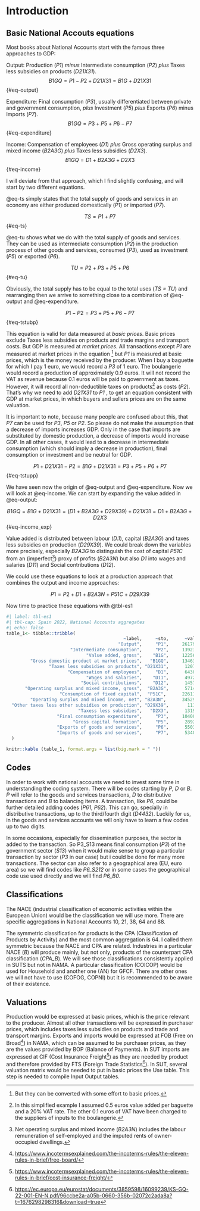 # Introduction

## Basic National Accouts equations

Most books about National Accounts start with the famous three approaches to GDP:

Output: Production (*P1*) *minus* Intermediate consumption (*P2*) *plus* Taxes less subsidies on products (*D21X31*). $$B1GQ = P1 - P2 + D21X31 = B1G + D21X31$$ {#eq-output}

Expenditure: Final consumption (*P3*), usually differentiated between private and government consumption, *plus* Investment (*P5*) *plus* Exports (*P6*) minus Imports (*P7*). $$B1GQ = P3 + P5 + P6 - P7$$ {#eq-expenditure}

Income: Compensation of employees (*D1*) *plus* Gross operating surplus and mixed income (*B2A3G*) *plus* Taxes less subsidies (*D2X3*). $$B1GQ = D1 + B2A3G + D2X3$$ {#eq-income}

I will deviate from that approach, which I find slightly confusing, and will start by two different equations.

@eq-ts simply states that the total supply of goods and services in an economy are either produced domestically (*P1*) or imported (*P7*).

$$TS = P1 + P7$$ {#eq-ts}

@eq-tu shows what we do with the total supply of goods and services. They can be used as intermediate consumption (*P2*) in the production process of other goods and services, consumed (*P3*), used as investment (*P5*) or exported (*P6*).

$$TU = P2 + P3 + P5 + P6$$ {#eq-tu}

Obviously, the total supply has to be equal to the total uses (*TS = TU*) and rearranging then we arrive to something close to a combination of @eq-output and @eq-expenditure.

$$P1 - P2 = P3 + P5 + P6 - P7$$ {#eq-tstubp}

This equation is valid for data measured at *basic prices*. Basic prices exclude Taxes less subsidies on products and trade margins and transport costs. But GDP is measured at *market prices*. All transactions except *P1* are measured at market prices in the equation [^intro-1] but *P1* is measured at basic prices, which is the money received by the producer. When I buy a baguette for which I pay 1 euro, we would record a *P3* of 1 euro. The boulangerie would record a production of approximately 0.9 euros. It will not record the VAT as revenue because 0.1 euros will be paid to government as taxes. However, it will record all non-deductible taxes on products[^intro-2] as costs (*P2*). That's why we need to add *D21X31* to *P1* , to get an equation consistent with GDP at market prices, in which buyers and sellers prices are on the same valuation.

[^intro-1]: But they can be converted with some effort to basic prices.

[^intro-2]: In this simplified example I assumed 0.5 euros value added per baguette and a 20% VAT rate. The other 0.1 euros of VAT have been charged to the suppliers of inputs to the boulangerie.

It is important to note, because many people are confused about this, that *P7* can be used for *P3*, *P5* or *P2*. So please do not make the assumption that a decrease of imports increases GDP. Only in the case that imports are substituted by domestic production, a decrease of imports would increase GDP. In all other cases, it would lead to a decrease in intermediate consumption (which should imply a decrease in production), final consumption or investment and be neutral for GDP.

$$P1 + D21X31 - P2 = B1G + D21X31 = P3 + P5 + P6 + P7$$ {#eq-tstupp}

We have seen now the origin of @eq-output and @eq-expenditure. Now we will look at @eq-income. We can start by expanding the value added in @eq-output:

$$B1GQ = B1G + D21X31 = (D1 + B2A3G + D29X39) + D21X31 = D1 + B2A3G + D2X3$$ {#eq-income_exp}

Value added is distributed between labour (*D.1*), capital (*B2A3G*) and taxes less subsidies on production (*D29X39*). We could break down the variables more precisely, especially *B2A3G* to distinguish the cost of capital *P51C* from an (imperfect[^intro-3]) proxy of profits (*B2A3N*) but also *D1* into wages and salaries (*D11*) and Social contributions (*D12*).

[^intro-3]: Net operating surplus and mixed income (*B2A3N*) includes the labour remuneration of self-employed and the imputed rents of owner-occupied dwellings.

We could use these equations to look at a production approach that combines the output and income approaches:

$$P1 = P2 + D1 + B2A3N + P51C + D29X39$$

Now time to practice these equations with @tbl-es1

```r
#| label: tbl-es1
#| tbl-cap: Spain 2022, National Accounts aggregates
#| echo: false
table_1<- tibble::tribble(
                                            ~label,     ~sto,      ~value,
                                          "Output",     "P1",     2617983,
                        "Intermediate consumption",     "P2",     1392351,
                              "Value added, gross",    "B1G",     1225632,
         "Gross domestic product at market prices",   "B1GQ",     1346377,
                "Taxes less subsidies on products", "D21X31",      120745,
                       "Compensation of employees",     "D1",      643047,
                              "Wages and salaries",    "D11",      497275,
                            "Social contributions",    "D12",      145772,
       "Operating surplus and mixed income, gross",  "B2A3G",      571410,
                    "Consumption of fixed capital",  "P51C",      226116,
         "Operating surplus and mixed income, net", "B2A3N",      345294,
  "Other taxes less other subsidies on production", "D29X39",       11175,
                           "Taxess less subsidies",   "D2X3",      131920,
                   "Final consumption expenditure",     "P3",     1040844,
                         "Gross capital formation",     "P5",      289220,
                   "Exports of goods and services",     "P6",      550319,
                   "Imports of goods and services",     "P7",      534006
  )

knitr::kable (table_1, format.args = list(big.mark = " "))
```

## Codes

In order to work with national accounts we need to invest some time in understanding the coding system. There will be codes starting by *P*, *D* or *B*. *P* will refer to the goods and services transactions, *D* to distributive transactions and *B* to balancing items. A transaction, like *P6*, could be further detailed adding codes (*P61*, *P62*). This can go, specially in distributive transactions, up to the third/fourth digit (*D4432*). Luckily for us, in the goods and services accounts we will only have to learn a few codes up to two digits.

In some occasions, especially for dissemination purposes, the sector is added to the transaction. So P3_S13 means final consumption (*P3*) of the government sector (*S13*) when it would make sense to group a particular transaction by sector (*P3* in our case) but i could be done for many more transactions. The sector can also refer to a geographical area (EU, euro area) so we will find codes like *P6_S212* or in some cases the geographical code use used directly and we will find *P6_B0*.

## Classifications

The NACE (industrial classification of economic activities within the European Union) would be the classification we will use more. There are specific aggregations in National Accounts 10, 21, 38, 64 and 88.

The symmetric classification for products is the CPA (Classification of Products by Activity) and the most common aggregation is 64. I called them symmetric because the NACE and CPA are related. Industries in a particular NACE (*B*) will produce mainly, but not only, products of the counterpart CPA classification (*CPA_B*). We will see those classifications consistently applied in SUTS but not in NAMA. A particular classification (COICOP) would be used for Household and another one (AN) for GFCF. There are other ones we will not have to use (COFOG, COPNI) but it is recommended to be aware of their existence.

## Valuations

Production would be expressed at basic prices, which is the price relevant to the producer. Almost all other transactions will be expressed in purchaser prices, which includes taxes less subsidies on products and trade and transport margins. Exports and imports would be expressed at FOB (Free on Broad[^intro-4]) in NAMA, which can be assumed to be purchaser prices, as they are the values provided by BOP (Balance of Payments). In SUT imports are expressed at CIF (Cost Insurance Freight[^intro-5]) as they are needed by product and therefore provided by FTS (Foreign Trade Statistics[^intro-6]). In SUT, several valuation matrix would be needed to put in basic prices the Use table. This step is needed to compile Input Output tables.

[^intro-4]: <https://www.incotermsexplained.com/the-incoterms-rules/the-eleven-rules-in-brief/free-board/>

[^intro-5]: <https://www.incotermsexplained.com/the-incoterms-rules/the-eleven-rules-in-brief/cost-insurance-freight/>

[^intro-6]: <https://ec.europa.eu/eurostat/documents/3859598/16099239/KS-GQ-22-001-EN-N.pdf/96ccbe2a-a05b-0660-356b-02072c2ada8a?t=1676298298316&download=true>
